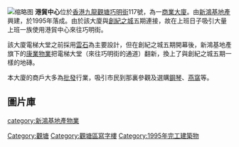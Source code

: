 [[File:Entrepot_Centre.jpg|缩略图]]
'''港貿中心'''位於[[香港|香港]][[九龍|九龍]][[觀塘|觀塘]][[巧明街|巧明街]]117號，為一[[商業大廈|商業大廈]]。由[[新鴻基地產|新鴻基地產]]興建，於1995年落成。由於該大廈與[[創紀之城|創紀之城]]五期連接，故在上班日子吸引大量上班一族使用港貿中心來往巧明街。

該大廈電梯大堂之前採用[[雲石|雲石]]為主要設計，但在創紀之城五期開幕後，新鴻基地產旗下的[[康業服務|康業物業]]把電梯大堂（來往巧明街的通道）翻新，換上了與創紀之城五期一樣的地磚。

本大廈的商戶大多為[[批發|批發]]行業，吸引市民到那裏參觀及選購[[鋼琴|鋼琴]]、[[燕窩|燕窩]]等。
{{commonscat|Entrepot Centre}}
==圖片庫==
{{gallery | width = 160
|File:HK Kwun Tong How Ming Street 117 港貿中心 Entrepot Centre.JPG|[[巧明街|巧明街]]入口處
|File:Entrepot Centre Level 1 Arcade 2013.jpg|1樓通道（2013年）
|File:HK KTD 觀塘 Kwun Tong 巧明街 How Ming Street 港貿中心 Entrepot Centre morning June 2021 SS2 06.jpg|1樓電梯大堂
|File:HongKong Kwun Tong How Ming Street Entrepot Centre 8F Lift Lobby.jpg|8樓電梯大堂
|File:HongKong Kwun Tong How Ming Street Entrepot Centre 16F Directory.jpg|港貿中心16樓商戶指示牌
}}

{{shkp}}
{{HK-buil-stub}}

[[Category:觀塘|Category:觀塘]]
[[Category:觀塘區寫字樓|Category:觀塘區寫字樓]]
[[category:新鴻基地產物業|category:新鴻基地產物業]]
[[Category:1995年完工建築物|Category:1995年完工建築物]]
